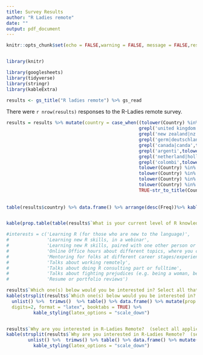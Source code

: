```yaml
---
title: Survey Results
author: "R Ladies remote"
date: ""
output: pdf_document
---
```

  
```r
knitr::opts_chunk$set(echo = FALSE,warning = FALSE, message = FALSE,results='asis',fig.width=16, fig.height=10)


library(knitr)

library(googlesheets)
library(tidyverse)
library(stringr)
library(kableExtra)
```

```r
results <- gs_title("R ladies remote") %>% gs_read

```

There were `r nrow(results)` responses to the R-Ladies remote survey.

```r
results = results %>% mutate(country = case_when((tolower(Country) %in% c('us','usa','u.s.a.','south bend'))|grepl('united states',tolower(Country))|(Country=='Georgia'&City=='Atlanta')~'USA',
                                                 grepl('united kingdom|england|scotland|wales|reino unido',tolower(Country))|(tolower(Country)=='uk')~'UK',
                                                 grepl('new zealand|nz',tolower(Country))~'New Zealand',
                                                 grepl('germ|deutschland',tolower(Country))~'Germany',
                                                 grepl('canada|canda',tolower(Country))~'Canada',
                                                 grepl('argenti',tolower(Country))~'Argentina',
                                                 grepl('netherland|holland',tolower(Country))~'Netherlands',
                                                 grepl('colombi',tolower(Country))~'Colombia',
                                                 tolower(Country) %in% c('spain','españa')~'Spain',
                                                 tolower(Country) %in% c('italy','italia')~'Italy',
                                                 tolower(Country) %in% c('norge','norway')~'Norway',
                                                 tolower(Country) %in% c('brazil','brasil')~'Brazil',
                                                 TRUE~str_to_title(Country)))
                             
    
table(results$country) %>% data.frame() %>% arrange(desc(Freq))%>% kable(digits=2)


kable(prop.table(table(results$`What is your current level of R knowledge?`)),digits=2)

#interests = c('Learning R (for those who are new to the language)',
#              'Learning new R skills, in a webinar',
#              'Learning new R skills, paired with one other person or a small group',
#              'Online Office hours about different topics, where you can drop in, as a question, about R, about consultant work, about a certain package, and get some help',
#              'Mentoring for folks at different career stages/experience levels',
#              'Talks about working remotely',
#              'Talks about doing R consulting part or fulltime',
#              'Talks about fighting prejudices (e.g. being a woman, being a mother, wanting to work remotely)',
#              'Resume or portfolio reviews')

results$`Which one(s) below would you be interested in? Select all that apply` = gsub(', ([[:upper:]])','| \\U\\1',results$`Which one(s) below would you be interested in? Select all that apply`,perl=TRUE)
kable(strsplit(results$`Which one(s) below would you be interested in? Select all that apply`,'|',fixed=TRUE) %>% 
  unlist() %>%  trimws()  %>% table() %>% data.frame() %>% mutate(prop = Freq/nrow(results)) %>% arrange(desc(prop)),
  digits=2, format = "latex", booktabs = TRUE) %>%
          kable_styling(latex_options = "scale_down")


results$`Why are you interested in R-Ladies Remote?  (select all applicable)` = gsub(', ([[:upper:]])','| \\U\\1',results$`Why are you interested in R-Ladies Remote?  (select all applicable)`,perl=TRUE)
kable(strsplit(results$`Why are you interested in R-Ladies Remote?  (select all applicable)`,'|',fixed=TRUE) %>% 
        unlist() %>%  trimws() %>% table() %>% data.frame() %>% mutate(prop = Freq/nrow(results)) %>% arrange(desc(prop)),digits=2, format = "latex", booktabs = TRUE) %>%
          kable_styling(latex_options = "scale_down")

```